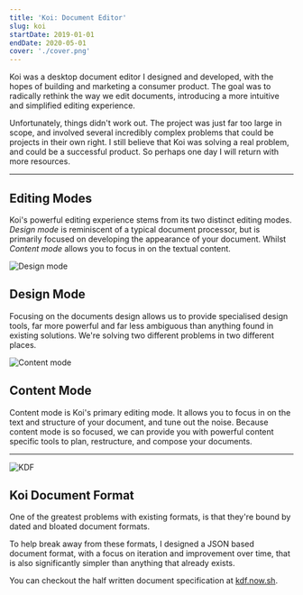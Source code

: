 ```yaml
---
title: 'Koi: Document Editor'
slug: koi
startDate: 2019-01-01
endDate: 2020-05-01
cover: './cover.png'
---
```


<!-- @format -->

<Columns>
<TwoColumns>

Koi was a desktop document editor I designed and developed, with the hopes of
building and marketing a consumer product. The goal was to radically rethink the
way we edit documents, introducing a more intuitive and simplified editing
experience.

Unfortunately, things didn't work out. The project was just far too large in
scope, and involved several incredibly complex problems that could be projects
in their own right. I still believe that Koi was solving a real problem, and
could be a successful product. So perhaps one day I will return with more
resources.

<IncompleteWarning />

</TwoColumns>
</Columns>

---

<Columns>
<TwoColumns>

## Editing Modes

Koi's powerful editing experience stems from its two distinct editing modes.
_Design mode_ is reminiscent of a typical document processor, but is primarily
focused on developing the appearance of your document. Whilst _Content mode_
allows you to focus in on the textual content.

</TwoColumns>
<TwoColumns>

![Design mode](./design-mode.png)

</TwoColumns>
<Column>

## Design Mode

Focusing on the documents design allows us to provide specialised design tools,
far more powerful and far less ambiguous than anything found in existing
solutions. We're solving two different problems in two different places.

</Column>
</Columns>

<Columns>
<TwoColumns>

![Content mode](./content-mode.png)

</TwoColumns>
<Column>

## Content Mode

Content mode is Koi's primary editing mode. It allows you to focus in on the
text and structure of your document, and tune out the noise. Because content
mode is so focused, we can provide you with powerful content specific tools to
plan, restructure, and compose your documents.

</Column>
</Columns>

---

<Columns>
<TwoColumns>

![KDF](./kdf.png)

</TwoColumns>

<Column>

## Koi Document Format

One of the greatest problems with existing formats, is that they're bound by
dated and bloated document formats.

To help break away from these formats, I designed a JSON based document format,
with a focus on iteration and improvement over time, that is also significantly
simpler than anything that already exists.

You can checkout the half written document specification at [kdf.now.sh][kdf].

[kdf]: https://kdf.now.sh/

</Column>
</Columns>
